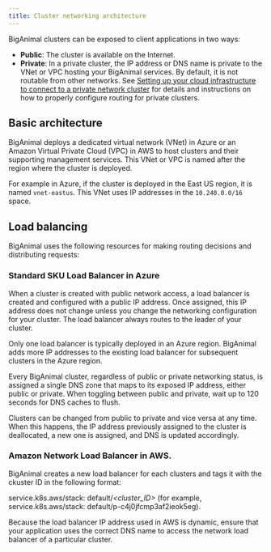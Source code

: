 ```yaml
---
title: Cluster networking architecture
---
```


BigAnimal clusters can be exposed to client applications in two ways:

 -   **Public**: The cluster is available on the Internet.
 -   **Private**: In a private cluster, the IP address or DNS name is private to the VNet or VPC hosting your BigAnimal services. By default, it is not routable from other networks. See [Setting up your cloud infrastructure to connect to a private network cluster](../../using_cluster/02_connecting_your_cluster/#setting-up-your-cloud-infrastructure-to-connect-to-a-private-network-cluster) for details and instructions on how to properly configure routing for private clusters.

## Basic architecture

BigAnimal deploys a dedicated virtual network (VNet) in Azure or an Amazon Virtual Private Cloud (VPC) in AWS to host clusters and their supporting management services. This VNet or VPC is named after the region where the cluster is deployed. 

For example in Azure, if the cluster is deployed in the East US region, it is named `vnet-eastus`. This VNet uses IP addresses in the `10.240.0.0/16` space.

## Load balancing

BigAnimal uses the following resources for making routing decisions and distributing requests: 

### Standard SKU Load Balancer in Azure

When a cluster is created with public network access, a load balancer is created and configured with a public IP address. Once assigned, this IP address does not change unless you change the networking configuration for your cluster. The load balancer always routes to the leader of your cluster. 

Only one load balancer is typically deployed in an Azure region. BigAnimal adds more IP addresses to the existing load balancer for subsequent clusters in the Azure region.

Every BigAnimal cluster, regardless of public or private networking status, is assigned a single DNS zone that maps to its exposed IP address, either public or private. When toggling between public and private, wait up to 120 seconds for DNS caches to flush.

Clusters can be changed from public to private and vice versa at any time. When this happens, the IP address previously assigned to the cluster is deallocated, a new one is assigned, and DNS is updated accordingly.

### Amazon Network Load Balancer in AWS. 
 
BigAnimal creates a new load balancer for each clusters and tags it with the ckuster ID in the following format: 

service.k8s.aws/stack: default/*<cluster_ID>* (for example, service.k8s.aws/stack: default/p-c4j0jfcmp3af2ieok5eg).

Because the load balancer IP address used in AWS is dynamic, ensure that your application uses the correct DNS name to access the network load balancer of a particular cluster.